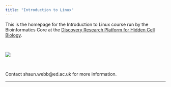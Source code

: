 ```yaml
---
title: "Introduction to Linux"
---
```


This is the homepage for the Introduction to Linux course run by the Bioinformatics Core at the [Discovery Research Platform for Hidden Cell Biology](https://www.ed.ac.uk/biology/drp).

<br>

![](images/DRP_banner_transparent2.png)

</br>

Contact shaun.webb\@ed.ac.uk for more information.

------------------------------------------------------------------------
